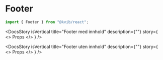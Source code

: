 
<Meta of={FooterStories} />

<DocsContainer>

# Footer

```jsx
import { Footer } from "@kvib/react";
```

<Feedback components="Footer" />

<DocsStory
  isVertical
  title="Footer med innhold"
  description={""}
  story={
    <>
      <Canvas of={FooterStories.Preview} sourceState="hidden" />
      Props
      <Controls of={FooterStories.Preview} />
    </>
  }
/>

<DocsStory
  isVertical
  title="Footer uten innhold"
  description={""}
  story={
    <>
      <Canvas of={FooterStories.FooterNone} sourceState="hidden" />
      Props
      <Controls of={FooterStories.FooterNone} />
    </>
  }
/>

</DocsContainer>
